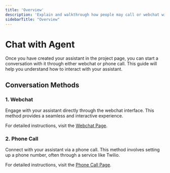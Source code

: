 ```yaml
---
title: 'Overview'
description: 'Explain and walkthrough how people may call or webchat with their assistant - explain the UI etc'
sidebarTitle: "Overview"
---
```


# Chat with Agent

Once you have created your assistant in the project page, you can start a conversation with it through either webchat or phone call. This guide will help you understand how to interact with your assistant.

## Conversation Methods

### 1. Webchat
Engage with your assistant directly through the webchat interface. This method provides a seamless and interactive experience.

For detailed instructions, visit the [Webchat Page](./webchat).

### 2. Phone Call
Connect with your assistant via a phone call. This method involves setting up a phone number, often through a service like Twilio.

For detailed instructions, visit the [Phone Call Page](./phone-call).
